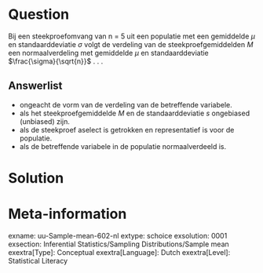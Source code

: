 Question
========
  
Bij een steekproefomvang van n = 5 uit een populatie met een gemiddelde $\mu$ en standaarddeviatie $\sigma$ volgt de verdeling van de steekproefgemiddelden $M$ een normaalverdeling met gemiddelde $\mu$ en standaarddeviatie $\frac{\sigma}{\sqrt{n}}$ . . .
  
Answerlist
----------
*	ongeacht de vorm van de verdeling van de betreffende variabele.
*	als het steekproefgemiddelde $M$ en de standaarddeviatie $s$ ongebiased (unbiased) zijn.
*	als de steekproef aselect is getrokken en representatief is voor de populatie.
*	als de betreffende variabele in de populatie normaalverdeeld is. 

Solution
========


Meta-information
================
exname: uu-Sample-mean-602-nl
extype: schoice
exsolution: 0001
exsection: Inferential Statistics/Sampling Distributions/Sample mean
exextra[Type]: Conceptual
exextra[Language]: Dutch
exextra[Level]: Statistical Literacy
